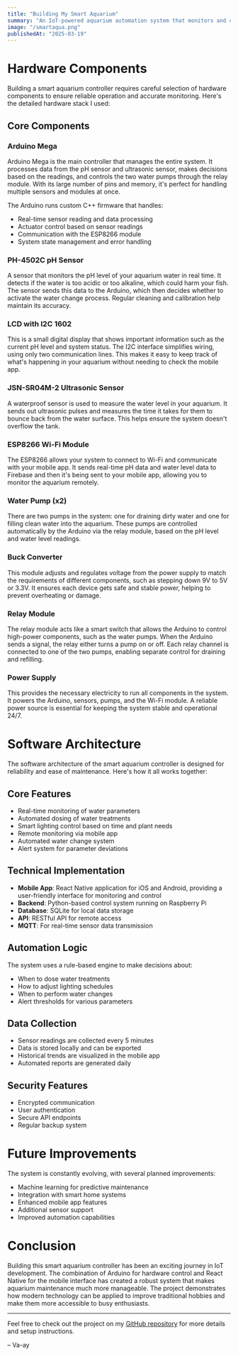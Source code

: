 ```yaml
---
title: "Building My Smart Aquarium"
summary: "An IoT-powered aquarium automation system that monitors and controls water parameters in real-time."
image: "/smartaqua.png"
publishedAt: "2025-03-19"
---
```


# Hardware Components

Building a smart aquarium controller requires careful selection of hardware components to ensure reliable operation and accurate monitoring. Here's the detailed hardware stack I used:

## Core Components

### Arduino Mega
Arduino Mega is the main controller that manages the entire system. It processes data from the pH sensor and ultrasonic sensor, makes decisions based on the readings, and controls the two water pumps through the relay module. With its large number of pins and memory, it's perfect for handling multiple sensors and modules at once.

The Arduino runs custom C++ firmware that handles:
- Real-time sensor reading and data processing
- Actuator control based on sensor readings
- Communication with the ESP8266 module
- System state management and error handling

### PH-4502C pH Sensor
A sensor that monitors the pH level of your aquarium water in real time. It detects if the water is too acidic or too alkaline, which could harm your fish. The sensor sends this data to the Arduino, which then decides whether to activate the water change process. Regular cleaning and calibration help maintain its accuracy.

### LCD with I2C 1602
This is a small digital display that shows important information such as the current pH level and system status. The I2C interface simplifies wiring, using only two communication lines. This makes it easy to keep track of what's happening in your aquarium without needing to check the mobile app.

### JSN-SR04M-2 Ultrasonic Sensor
A waterproof sensor is used to measure the water level in your aquarium. It sends out ultrasonic pulses and measures the time it takes for them to bounce back from the water surface. This helps ensure the system doesn't overflow the tank.

### ESP8266 Wi-Fi Module
The ESP8266 allows your system to connect to Wi-Fi and communicate with your mobile app. It sends real-time pH data and water level data to Firebase and then it's being sent to your mobile app, allowing you to monitor the aquarium remotely.

### Water Pump (x2)
There are two pumps in the system: one for draining dirty water and one for filling clean water into the aquarium. These pumps are controlled automatically by the Arduino via the relay module, based on the pH level and water level readings.

### Buck Converter
This module adjusts and regulates voltage from the power supply to match the requirements of different components, such as stepping down 9V to 5V or 3.3V. It ensures each device gets safe and stable power, helping to prevent overheating or damage.

### Relay Module
The relay module acts like a smart switch that allows the Arduino to control high-power components, such as the water pumps. When the Arduino sends a signal, the relay either turns a pump on or off. Each relay channel is connected to one of the two pumps, enabling separate control for draining and refilling.

### Power Supply
This provides the necessary electricity to run all components in the system. It powers the Arduino, sensors, pumps, and the Wi-Fi module. A reliable power source is essential for keeping the system stable and operational 24/7.

# Software Architecture

The software architecture of the smart aquarium controller is designed for reliability and ease of maintenance. Here's how it all works together:

## Core Features

- Real-time monitoring of water parameters
- Automated dosing of water treatments
- Smart lighting control based on time and plant needs
- Remote monitoring via mobile app
- Automated water change system
- Alert system for parameter deviations

## Technical Implementation

- **Mobile App**: React Native application for iOS and Android, providing a user-friendly interface for monitoring and control
- **Backend**: Python-based control system running on Raspberry Pi
- **Database**: SQLite for local data storage
- **API**: RESTful API for remote access
- **MQTT**: For real-time sensor data transmission

## Automation Logic

The system uses a rule-based engine to make decisions about:
- When to dose water treatments
- How to adjust lighting schedules
- When to perform water changes
- Alert thresholds for various parameters

## Data Collection

- Sensor readings are collected every 5 minutes
- Data is stored locally and can be exported
- Historical trends are visualized in the mobile app
- Automated reports are generated daily

## Security Features

- Encrypted communication
- User authentication
- Secure API endpoints
- Regular backup system

# Future Improvements

The system is constantly evolving, with several planned improvements:

- Machine learning for predictive maintenance
- Integration with smart home systems
- Enhanced mobile app features
- Additional sensor support
- Improved automation capabilities

# Conclusion

Building this smart aquarium controller has been an exciting journey in IoT development. The combination of Arduino for hardware control and React Native for the mobile interface has created a robust system that makes aquarium maintenance much more manageable. The project demonstrates how modern technology can be applied to improve traditional hobbies and make them more accessible to busy enthusiasts.

---

Feel free to check out the project on my [GitHub repository](https://github.com/yourusername/smart-aquarium) for more details and setup instructions.

– Va-ay
